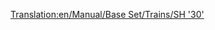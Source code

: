 [[Translation:en/Manual/Base Set/Trains/SH '30']]
{{hu/Manual/Base Set/Trains/Navbox Mozdonyok}}
{{hu/Manual/Base Set/Trains/Vonatok|Name=SH "30"
|Image=[[File:en/Manual/Base Set/Trains/Sh30.png]]
|Cost=£30,468 ($60.936) 
|Speed=160 km/h (100 mph)
|Weight=84 t
|Power=3,600 LE (2.685 kW)
|Annual=£2,531 ($5.062)
|Designed=1965
|Lifespan=23
|Capacity=N/A
|Leírás=Általában ez az első villamosmozdony, mely a játékban a játékos számára elérhetővé válik. Nem annyira gyors, mint a dízel [[hu/Manual/Base Set/Trains/Floss '47'|Floss "47"]], viszont 28 tonnával könnyebb, és sokkal, 1080 LE-vel erősebb. Használata így a játékmenetben azonnali javulást eredményez, és általában jó választás a hosszabb, lassabb vonatok esetén.

|Valósság=Az SH "30" valójában a [http://hu.wikipedia.org/wiki/British_Rail_86_sorozat British Rail 86 sorozat], egy 160 km/h végsebességre képes villamosmozdony, amit elsősorban arra terveztek, hogy expressz vonatokat húzzon föl s alá a [http://hu.wikipedia.org/wiki/West_Coast_Main_Line West Coast Main Line]-on, Anglia legforgalmasabb fővonalán. A British Rail 101 sorozathoz hasonlóan (melynek OpenTTD-beli megfelelője a [[hu/Manual/Base Set/Trains/Manley-Morel DMU|Manley-Morel DMU]]) ezek a gépek a korai 1960-as évekre datálhatók, a West Coast Main Line eredeti villamossági rendszerével együtt. Hihetetlen, de néhányat időnként még ma is látni a West Coast Main Line-on. Leginkább Kelet-Angliában van még használatban.
}}
